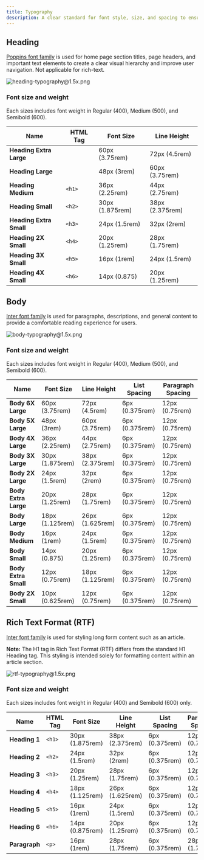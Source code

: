 ```yaml
---
title: Typography
description: A clear standard for font style, size, and spacing to ensure readability and consistency across government platforms, supporting accessible and user-friendly text presentation.
---
```


## Heading

[Poppins font family](https://fonts.google.com/specimen/Poppins) is used for home page section titles, page headers, and important text elements to create a clear visual hierarchy and improve user navigation. Not applicable for rich-text.

![heading-typography@1.5x.png](/design/heading-typography1.5x.png)

### Font size and weight

Each sizes includes font weight in Regular (400), Medium (500), and Semibold (600).

| Name                    | HTML Tag | Font Size       | Line Height     |
| ----------------------- | -------- | --------------- | --------------- |
| **Heading Extra Large** |          | 60px (3.75rem)  | 72px (4.5rem)   |
| **Heading Large**       |          | 48px (3rem)     | 60px (3.75rem)  |
| **Heading Medium**      | `<h1>`   | 36px (2.25rem)  | 44px (2.75rem)  |
| **Heading Small**       | `<h2>`   | 30px (1.875rem) | 38px (2.375rem) |
| **Heading Extra Small** | `<h3>`   | 24px (1.5rem)   | 32px (2rem)     |
| **Heading 2X Small**    | `<h4>`   | 20px (1.25rem)  | 28px (1.75rem)  |
| **Heading 3X Small**    | `<h5>`   | 16px (1rem)     | 24px (1.5rem)   |
| **Heading 4X Small**    | `<h6>`   | 14px (0.875)    | 20px (1.25rem)  |

## Body

[Inter font family](https://fonts.google.com/specimen/Inter?query=Inter) is used for paragraphs, descriptions, and general content to provide a comfortable reading experience for users.

![body-typography@1.5x.png](/design/body-typography1.5x.png)

### Font size and weight

Each sizes includes font weight in Regular (400), Medium (500), and Semibold (600).

| Name                 | Font Size       | Line Height     | List Spacing   | Paragraph Spacing |
| -------------------- | --------------- | --------------- | -------------- | ----------------- |
| **Body 6X Large**    | 60px (3.75rem)  | 72px (4.5rem)   | 6px (0.375rem) | 12px (0.75rem)    |
| **Body 5X Large**    | 48px (3rem)     | 60px (3.75rem)  | 6px (0.375rem) | 12px (0.75rem)    |
| **Body 4X Large**    | 36px (2.25rem)  | 44px (2.75rem)  | 6px (0.375rem) | 12px (0.75rem)    |
| **Body 3X Large**    | 30px (1.875rem) | 38px (2.375rem) | 6px (0.375rem) | 12px (0.75rem)    |
| **Body 2X Large**    | 24px (1.5rem)   | 32px (2rem)     | 6px (0.375rem) | 12px (0.75rem)    |
| **Body Extra Large** | 20px (1.25rem)  | 28px (1.75rem)  | 6px (0.375rem) | 12px (0.75rem)    |
| **Body Large**       | 18px (1.125rem) | 26px (1.625rem) | 6px (0.375rem) | 12px (0.75rem)    |
| **Body Medium**      | 16px (1rem)     | 24px (1.5rem)   | 6px (0.375rem) | 12px (0.75rem)    |
| **Body Small**       | 14px (0.875)    | 20px (1.25rem)  | 6px (0.375rem) | 12px (0.75rem)    |
| **Body Extra Small** | 12px (0.75rem)  | 18px (1.125rem) | 6px (0.375rem) | 12px (0.75rem)    |
| **Body 2X Small**    | 10px (0.625rem) | 12px (0.75rem)  | 6px (0.375rem) | 12px (0.75rem)    |

## Rich Text Format (RTF)

[Inter font family](https://fonts.google.com/specimen/Inter?query=Inter) is used for styling long form content such as an article.

**Note:** The H1 tag in Rich Text Format (RTF) differs from the standard H1 Heading tag. This styling is intended solely for formatting content within an article section.

![rtf-typography@1.5x.png](/design/rtf-typography1.5x.png)

### Font size and weight

Each sizes includes font weight in Regular (400) and Semibold (600) only.

| Name          | HTML Tag | Font Size       | Line Height     | List Spacing   | Paragraph Spacing |
| ------------- | -------- | --------------- | --------------- | -------------- | ----------------- |
| **Heading 1** | `<h1>`   | 30px (1.875rem) | 38px (2.375rem) | 6px (0.375rem) | 12px (0.75rem)    |
| **Heading 2** | `<h2>`   | 24px (1.5rem)   | 32px (2rem)     | 6px (0.375rem) | 12px (0.75rem)    |
| **Heading 3** | `<h3>`   | 20px (1.25rem)  | 28px (1.75rem)  | 6px (0.375rem) | 12px (0.75rem)    |
| **Heading 4** | `<h4>`   | 18px (1.125rem) | 26px (1.625rem) | 6px (0.375rem) | 12px (0.75rem)    |
| **Heading 5** | `<h5>`   | 16px (1rem)     | 24px (1.5rem)   | 6px (0.375rem) | 12px (0.75rem)    |
| **Heading 6** | `<h6>`   | 14px (0.875rem) | 20px (1.25rem)  | 6px (0.375rem) | 12px (0.75rem)    |
| **Paragraph** | `<p>`    | 16px (1rem)     | 28px (1.75rem)  | 6px (0.375rem) | 28px (1.75rem)    |
